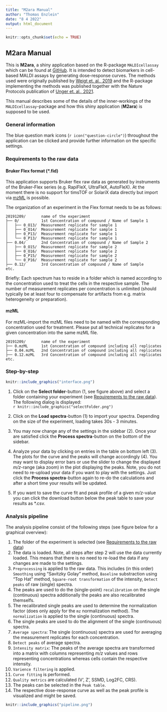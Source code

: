 ---
title: "M2ara Manual"
author: "Thomas Enzlein"
date: "8 4 2022"
output: html_document
---

```{r setup, include=FALSE}
knitr::opts_chunk$set(echo = TRUE)
```

## M2ara Manual

This is **M2ara**, a shiny application based on the R-package ``MALDIcellassay`` which can be found at [GitHub](https://github.com/CeMOS-Mannheim/MALDIcellassay). 
It is intended to detect biomarkers in cell-based MALDI assays by generating dose-response curves.
The methods used were originally published by [Weigt et. al., 2019](https://www.sciencedirect.com/science/article/pii/S2451945619302053?via%3Dihub) and the R-package implementing the methods was published together with the Nature Protocols publication of [Unger et. al., 2021](https://www.nature.com/articles/s41596-021-00624-z).


This manual describes some of the details of the inner-workings of the ``MALDIcellassay``-package and how this shiny application (**M2ara**) is supposed to be used.

### General information
The blue question mark icons (`r icon("question-circle")`) throughout the application can be clicked and provide further information on the specific settings. 

### Requirements to the raw data

#### Bruker Flex format (*.fid)
This application supports Bruker flex raw data as generated by instruments of the Bruker-Flex series (e.g. RapiFleX, UltraFleX, AutoFleX). At the moment there is no support for timsTOF or SolariX data directly but import via [mzML](#mzml) is possible.

The organization of an experiment in the Flex format needs to be as follows:

```
20191209/       name of the experiment
├── 0/          1st Concentration of compound / Name of Sample 1
│   ├── 0_O13/  Measurement replicate for sample 1
│   ├── 0_O14/  Measurement replicate for sample 1
│   ├── 0_P13/  Measurement replicate for sample 1
│   └── 0_P13/  Measurement replicate for sample 1
├── 0.04/       2nd Concentration of compound / Name of Sample 2
│   ├── 0_O15/  Measurement replicate for sample 2
│   ├── 0_O16/  Measurement replicate for sample 2
│   ├── 0_P15/  Measurement replicate for sample 2
│   └── 0_P16/  Measurement replicate for sample 2
├── 0.12/       3rd Concentration of compound / Name of Sample 
etc.
```
Briefly: Each spectrum has to reside in a folder which is named according to the concentration used to treat the cells in the respective sample. The number of measurement replicates per concentration is unlimited (should typically be at least four to compensate for artifacts from e.g. matrix heterogeneity or preparation).

#### mzML

For mzML-import the mzML files need to be named with the corresponding concentration used for treatment. Please put all technical replicates for a given concentration into the same mzML file.

```
20191209/       name of the experiment
├── 0.mzML      1st Concentration of compound including all replicates
├── 0.04.mzML   2nd Concentration of compound including all replicates
├── 0.12.mzML   3rd Concentration of compound including all replicates
etc.
```

### Step-by-step

```{r, echo=FALSE, out.width="100%", fig.cap="Interface of the app"}
knitr::include_graphics("interface.png")
```

1. Click on the **Select folder**-button (1, see figure above) and select a folder containing your experiment (see  [Requirements to the raw data](#requirements-to-the-raw-data)). The following dialog is displayed:  
`r knitr::include_graphics("selectFolder.png")`  

2. Click on the **Load spectra**-button (1) to import your spectra. 
Depending on the size of the experiment, loading takes 30s - 3 minutes.

3. You may now change any of the settings in the sidebar (2). Once your are satisfied click the **Process spectra**-button on the bottom of the sidebar.
4. Analyze your data by clicking on entries in the table on bottom left (3). The plots for the curve and the peaks will change accordingly (4). You may want to display error bars or use the slider to change the displayed *m/z*-range (aka zoom) in the plot displaying the peaks.
Note, you do not need to re-upload your data if you want to play with the settings. Just click the **Process spectra**-button again to re-do the calculations and after a short time your results will be updated.
5. If you want to save the curve fit and peak profile of a given *m/z*-value you can click the download button below the peak table to save your results as *.csv.

### Analysis pipeline

The analysis pipeline consist of the following steps (see figure below for a graphical overview):

1. The folder of the experiment is selected (see [Requirements to the raw data](#requirements-to-the-raw-data))
2. The data is loaded. 
Note, all steps after step 2 will use the data currently loaded. This means that there is no need to re-load the data if any changes are made to the settings.
3. ``Preprocessing`` is applied to the raw data. This includes (in this order) ``Smoothing`` using "Savitzky Golay" method, ``Baseline`` substraction using "Top Hat" method, ``Square-root transformation`` of the intensity, ``Detect peaks`` of raw (single) spectra.
5. The peaks are used to do the (single-point) ``recalibration`` on the single (continuous) spectra additionally the peaks are also recalibrated themselfs.
6. The recalibrated single peaks are used to determine the normalization factor (does only apply for the ``mz`` normalization method). The ``normalization`` is applied to the single (continuous) spectra.
7. The single peaks are used to do the alignment of the single (continuous) spectra.
8. ``Average spectra``: The single (continuous) spectra are used for averaging the measurement replicates for each concentration.
9. ``Detect peaks`` of average spectra.
10. ``Intensity matrix``: The peaks of the average spectra are transformed into a matrix with columns representing *m/z* values and rows representing concentrations whereas cells contain the respective intensity. 
11. ``Varience filtering`` is applied.
12. ``Curve fitting`` is performed.
13. ``Quality metrics`` are calculated (V', Z', SSMD, Log2FC, CRS).
14. The peaks can be selected in the ``Peak table``.
15. The respective dose-response curve as well as the peak profile is visualized and might be saved.


```{r, echo=FALSE, out.width="80%", fig.cap="Schematic outline of the analysis workflow"}
knitr::include_graphics("pipeline.png")
```

